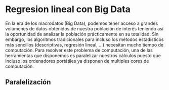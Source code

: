 # Regresion lineal con Big Data

En la era de los macrodatos (Big Data), podemos tener acceso a grandes volúmenes de datos obtenidos de nuestra población de interés teniendo así la oportunidad de analizar la población prácticamente en su totalidad. Sin embargo, los algoritmos tradicionales para incluso los métodos estadísticos más sencillos (descriptivas, regresión lineal, ...) necesitan mucho tiempo de computación. Para resolver este problema de computación, una de las herramientas que disponemos es paralelizar nuestros cálculos puesto que incluso los ordenadores portátiles ya disponen de multiples cores de computación. 


## Paralelización
